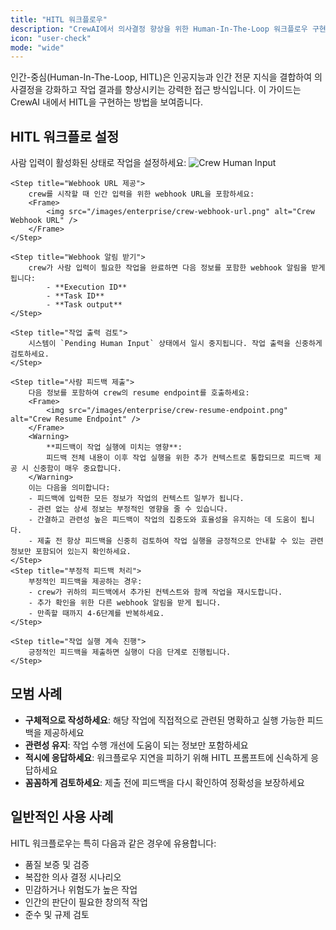 ```yaml
---
title: "HITL 워크플로우"
description: "CrewAI에서 의사결정 향상을 위한 Human-In-The-Loop 워크플로우 구현 방법을 알아보세요"
icon: "user-check"
mode: "wide"
---
```


인간-중심(Human-In-The-Loop, HITL)은 인공지능과 인간 전문 지식을 결합하여 의사결정을 강화하고 작업 결과를 향상시키는 강력한 접근 방식입니다. 이 가이드는 CrewAI 내에서 HITL을 구현하는 방법을 보여줍니다.

## HITL 워크플로 설정

<Steps>
    <Step title="작업 구성">
        사람 입력이 활성화된 상태로 작업을 설정하세요:
        <Frame>
            <img src="/images/enterprise/crew-human-input.png" alt="Crew Human Input" />
        </Frame>
    </Step>

    <Step title="Webhook URL 제공">
        crew를 시작할 때 인간 입력을 위한 webhook URL을 포함하세요:
        <Frame>
            <img src="/images/enterprise/crew-webhook-url.png" alt="Crew Webhook URL" />
        </Frame>
    </Step>

    <Step title="Webhook 알림 받기">
        crew가 사람 입력이 필요한 작업을 완료하면 다음 정보를 포함한 webhook 알림을 받게 됩니다:
            - **Execution ID**
            - **Task ID**
            - **Task output**
    </Step>

    <Step title="작업 출력 검토">
        시스템이 `Pending Human Input` 상태에서 일시 중지됩니다. 작업 출력을 신중하게 검토하세요.
    </Step>

    <Step title="사람 피드백 제출">
        다음 정보를 포함하여 crew의 resume endpoint를 호출하세요:
        <Frame>
            <img src="/images/enterprise/crew-resume-endpoint.png" alt="Crew Resume Endpoint" />
        </Frame>
        <Warning>
            **피드백이 작업 실행에 미치는 영향**:
            피드백 전체 내용이 이후 작업 실행을 위한 추가 컨텍스트로 통합되므로 피드백 제공 시 신중함이 매우 중요합니다.
        </Warning>
        이는 다음을 의미합니다:
        - 피드백에 입력한 모든 정보가 작업의 컨텍스트 일부가 됩니다.
        - 관련 없는 상세 정보는 부정적인 영향을 줄 수 있습니다.
        - 간결하고 관련성 높은 피드백이 작업의 집중도와 효율성을 유지하는 데 도움이 됩니다.
        - 제출 전 항상 피드백을 신중히 검토하여 작업 실행을 긍정적으로 안내할 수 있는 관련 정보만 포함되어 있는지 확인하세요.
    </Step>
    <Step title="부정적 피드백 처리">
        부정적인 피드백을 제공하는 경우:
        - crew가 귀하의 피드백에서 추가된 컨텍스트와 함께 작업을 재시도합니다.
        - 추가 확인을 위한 다른 webhook 알림을 받게 됩니다.
        - 만족할 때까지 4-6단계를 반복하세요.
    </Step>

    <Step title="작업 실행 계속 진행">
        긍정적인 피드백을 제출하면 실행이 다음 단계로 진행됩니다.
    </Step>
</Steps>

## 모범 사례

- **구체적으로 작성하세요**: 해당 작업에 직접적으로 관련된 명확하고 실행 가능한 피드백을 제공하세요
- **관련성 유지**: 작업 수행 개선에 도움이 되는 정보만 포함하세요
- **적시에 응답하세요**: 워크플로우 지연을 피하기 위해 HITL 프롬프트에 신속하게 응답하세요
- **꼼꼼하게 검토하세요**: 제출 전에 피드백을 다시 확인하여 정확성을 보장하세요

## 일반적인 사용 사례

HITL 워크플로우는 특히 다음과 같은 경우에 유용합니다:
- 품질 보증 및 검증
- 복잡한 의사 결정 시나리오
- 민감하거나 위험도가 높은 작업
- 인간의 판단이 필요한 창의적 작업
- 준수 및 규제 검토